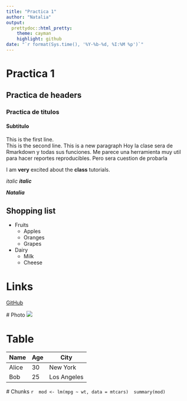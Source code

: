 ```yaml
---
title: "Practica 1"
author: "Natalia"
output:
  prettydoc::html_pretty:
    theme: cayman
    highlight: github
date: "`r format(Sys.time(), '%Y-%b-%d, %I:%M %p')`"
---
```



# Practica 1

## Practica de headers 

### Practica de titulos 

#### Subtitulo

This is the first line.<br>
This is the second line.
This is a new paragraph
Hoy la clase sera de Rmarkdown y todas sus funciones. Me parece una herramienta muy util para hacer reportes reproducibles.  Pero sera cuestion de probarla 

I am **very** excited about the __class__ tutorials.

*italic* 
***italic***

___Natalia___

## Shopping list
- Fruits 
  * Apples 
  * Oranges 
  * Grapes 

- Dairy 
   * Milk 
   * Cheese
   
# Links
 [GitHub](https://github.com/)
 
 # Photo
 ![](C:/Users/Naty/OneDrive - University of Puerto Rico/R FOR BIOLOGISTS/unnamed (2).jpg)

 
# Table

 
 | Name | Age | City        |
 |------|---- |------------ |
 | Alice| 30  | New York    |
 | Bob  | 25  | Los Angeles |
 
 # Chunks
 ```r
 mod <- lm(mpg ~ wt, data = mtcars)
 summary(mod)
 ```
 